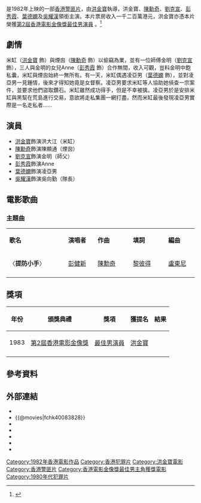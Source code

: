 {{Infobox Film
| name               = 提防小手
| original_name      = ''{{lang|en|Carry On Pickpocket}}''
| image              = Carry On Pickpocket poster.jpg
| caption            = 
| director           = [[洪金寶|洪金寶]]
| producer_2         =
| producer           = [[黎應就|黎應就]]、[[陳勳奇|陳勳奇]]
| writer             = [[黃炳耀_(編劇)|黃炳耀]]
| narrator           = 
| starring           = [[洪金寶|洪金寶]]<br>[[陳勳奇|陳勳奇]]<br>[[葉德嫻|葉德嫻]]<br>[[吳耀漢|吳耀漢]]<br>[[彭秀霞|彭秀霞]]<br>[[劉克宣|劉克宣]]
| music              = [[陳勳奇|陳勳奇]]、[[陳斐烈|陳斐烈]]
| maintheme        = 〈提防小手〉／[[彭健新|彭健新]]
| cinematography     = [[劉觀偉|劉觀偉]]
| editing            = [[張耀宗|張耀宗]]、[[姜全德|姜全德]]
| studio             = [[永佳影業有限公司|永佳影業有限公司]]
| distributor        = 
| released           = {{BHKG}} {{film_date|1982|3|31}}{{TWN}} {{start_date|1982|7|10}}<br>{{JPN}} {{start_date|1983|1|22}}<br>{{PHI}} {{start_date|1988|8|30}}<ref>{{cite web |url=https://www.imdb.com/title/tt00083828/releaseinfo?ref_=tt_dt_dt |language=en |title= Carry on Pickpocket (1982) Release Info|publisher=[[IMDb|IMDb]]|date= |accessdate= 2021-04-19}}</ref>
| sec-title          =
| rate               = IIB
| runtime            = 102 分鐘
| country            = {{英屬香港電影}}
| language           = 粵語
| imdb_id            = tt0083828
| amg_id             = 1:268272
| budget             = 
| gross              = [[HK$|HK$]] 11,809,432.00
| preceded_by        = 
| followed_by        = 
}}

{{engname|《提防小手》|''Carry On Pickpocket''}}是1982年上映的一部[[香港電影|香港警匪片]]，由[[洪金寶|洪金寶]]執導，洪金寶、[[陳勳奇|陳勳奇]]、[[劉克宣|劉克宣]]、[[彭秀霞|彭秀霞]]、[[葉德嫻|葉德嫻]]及[[吳耀漢|吳耀漢]]領銜主演。本片票房收入一千二百萬港元，洪金寶亦憑本片榮獲[[第2屆香港電影金像獎|第2屆香港電影金像獎]][[香港電影金像獎最佳男主角|最佳男演員]]<!-- 獎項名稱有沿革變化，「最佳男主角」前稱「最佳男演員」，並非筆誤，請勿修改 -->。<ref>{{cite web | url=http://www.hkfaa.com/winnerlist02.html | title=第2屆香港電影金像獎提名及得獎名單 | website=香港電影金像獎 | accessdate=2018-03-30 | archive-date=2020-04-16 | archive-url=https://web.archive.org/web/20200416220316/http://www.hkfaa.com/winnerlist02.html | dead-url=no }}</ref>

== 劇情 ==
米缸（[[洪金寶|洪金寶]] 飾）與煙囪（[[陳勳奇|陳勳奇]] 飾）以偷竊為業，並有一位師傅金明（[[劉克宣|劉克宣]] 飾），三人與金明的女兒Anne（[[彭秀霞|彭秀霞]] 飾）合作無間，收入可觀，豈料金明中飽私囊，米缸與煙囪始終一無所有。有一天，米缸偶遇凌亞男（[[葉德嫻|葉德嫻]] 飾），並對凌亞男一見鍾情，後來才得知她竟是女督察。凌亞男要求米缸等人協助她偵查一宗案件，並要求他們盜取鑽石。米缸雖然成功得手，但是不幸被擒。凌亞男於是安排米缸與黑幫在荒島進行交易，意欲將走私集團一網打盡，然而米缸最後發現凌亞男實際是一名走私者……

== 演員 ==
*[[洪金寶|洪金寶]]飾演洪大江（米缸）
*[[陳勳奇|陳勳奇]]飾演陳顯通（煙囪）
*[[劉克宣|劉克宣]]飾演金明（師父）
*[[彭秀霞|彭秀霞]]飾演Anne
*[[葉德嫻|葉德嫻]]飾演凌亞男
*[[吳耀漢|吳耀漢]]飾演吳向勤（隊長）

== 電影歌曲 ==
=== 主題曲 ===
{|class="wikitable" style="text-align:center;width:80%"
|- style="width:100%; background:grey; color:snow"
|style="width:20%"|'''歌名'''||style="width:10%"|'''演唱者'''||style="width:12%"|'''作曲'''||style="width:12%"|'''填詞'''||style="width:10%"|'''編曲'''
|-
| 〈'''提防小手'''〉 || [[彭健新|彭健新]] || [[陳勳奇|陳勳奇]] || [[黎彼得|黎彼得]] || [[盧東尼|盧東尼]]
|-
|}

== 獎項 ==
{| class="wikitable" 
|-
! 年份
! 頒獎典禮
! 獎項
! 獲提名
! 結果
|-	
|1983
|[[第2屆香港電影金像獎|第2屆香港電影金像獎]]
|[[香港電影金像獎最佳男主角|最佳男演員]]<!-- 獎項名稱有沿革變化，「最佳男主角」前稱「最佳男演員」，並非筆誤，請勿修改 -->
|[[洪金寶|洪金寶]]
|{{won}}
|-
|}

== 參考資料 ==
{{reflist}}

== 外部連結 ==
*{{hkmdb title|6353}}
*{{@movies|fchk40083828}}
*{{douban}}
*{{Mtime|23843}}
*{{Amg movie|268272}}
*{{rotten-tomatoes|carry_on_pickpocket}}
*{{imdb title|0083828}}

{{洪金寶}}
{{葉德嫻}}
[[Category:1982年香港電影作品|Category:1982年香港電影作品]]
[[Category:香港犯罪片|Category:香港犯罪片]]
[[Category:洪金寶電影|Category:洪金寶電影]]
[[Category:香港警匪片|Category:香港警匪片]]
[[Category:香港電影金像獎最佳男主角獲獎電影|Category:香港電影金像獎最佳男主角獲獎電影]]
[[Category:1980年代犯罪片|Category:1980年代犯罪片]]